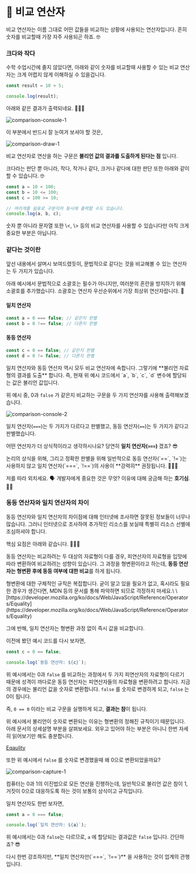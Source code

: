 # 📗 비교 연산자

비교 연산자는 이름 그대로 어떤 값들을 비교하는 상황에 사용되는 연산자입니다. 흔히 숫자를 비교할때 가장 자주 사용되곤 하죠. 🤓

### 크다와 작다

수학 수업시간에 졸지 않았다면, 아래와 같이 숫자를 비교할때 사용할 수 있는 비교 연산자는 크게 어렵지 않게 이해하실 수 있을겁니다.

```javascript
const result = 10 > 5;

console.log(result);
```

아래와 같은 결과가 출력되네요. 💁🏻‍♂️

![comparison-console-1](/images/posts/comparison-console-1.png)

이 부분에서 반드시 잘 눈여겨 보셔야 할 것은,

![comparison-draw-1](/images/posts/comparison-draw-1.png)

비교 연산자로 연산을 하는 구문은 **불리언 값의 결과를 도출하게 된다는 점** 입니다.

크다라는 판단 뿐 아니라, 작다, 작거나 같다, 크거나 같다에 대한 판단 또한 아래와 같이 할 수 있습니다. 🤓

```javascript
const a = 10 < 100;
const b = 10 <= 100;
const c = 100 >= 10;

// 여러개를 쉼표로 구분지어 동시에 출력할 수도 있습니다.
console.log(a, b, c);
```

<Callout>
숫자 뿐 아니라 문자열 또한 \<, \> 등의 비교 연산자를 사용할 수 있습니다만  아직 크게 중요한 부분은 아닙니다.
</Callout>

### 같다는 것이란

앞선 내용에서 살며시 보여드렸듯이, 문법적으로 같다는 것을 비교해볼 수 있는 연산자는 두 가지가 있습니다.

<Callout>
  아래 예시에서 문법적으로 소괄호는 필수가 아니지만, 여러분의 혼란을 방지하기
  위해 소괄호를 추가했습니다. 소괄호는 연산자 우선순위에서 가장 최상위
  연산자랍니다. 🙂
</Callout>

#### 일치 연산자

```javascript
const a = 0 === false; // 같은지 판별
const b = 0 !== false; // 다른지 판별
```

#### 동등 연산자

```javascript
const c = 0 == false; // 같은지 판별
const d = 0 != false; // 다른지 판별
```

<Callout>
  일치 연산자와 동등 연산자 역시 모두 비교 연산자에 속합니다. 그렇기에 **불리언
  자료형의 결과를 도출** 합니다. 즉, 현재 위 예시 코드에서 `a`, `b`, `c`, `d`
  변수에 할당되는 값은 불리언 값입니다.
</Callout>

위 예시 중, 0과 `false` 가 같은지 비교하는 구문을 두 가지 연산자를 사용해 출력해보겠습니다.

![comparison-console-2](/images/posts/comparison-console-2.png)

일치 연산자(`===`)는 두 가지가 다르다고 판별했고, 동등 연산자(`==`)는 두 가지가 같다고 판별했습니다.

어떤 연산자가 더 상식적이라고 생각하시나요? 당연히 **일치 연산자(`===`)** 겠죠? 😎

<Callout>
논리의 상식을 위해, 그리고 정확한 판별을 위해 일반적으로 동등 연산자(`==`, `!=`)는 사용하지 않고 일치 연산자(`===`, `!==`)의 사용이 **강력히** 권장됩니다. 💁🏻‍♂️

</Callout>

저를 따라 외치세요. 🗣️ 개발자에게 중요한 것은 무엇? 이유에 대해 궁금해 하는 **호기심**. 👂🏻

### 동등 연산자와 일치 연산자의 차이

동등 연산자와 일치 연산자의 차이점에 대해 인터넷에 조사하면 잘못된 정보들이 너무나 많습니다. 그러니 인터넷으로 조사하여 추가적인 리소스를 보실때 특별히 리소스 선별에 조심하셔야 합니다.

핵심 요점은 아래와 같습니다. 💁🏻‍♂️

동등 연산자는 비교하려는 두 대상의 자료형이 다를 경우, 피연산자의 자료형을 입맛에 따라 변환하여 비교하려는 성향이 있습니다. 그 과정을 형변환이라고 하는데, **동등 연산자는 형변환 후에 동등 여부에 대한 비교**를 하게 됩니다.

<Callout>
  형변환에 대한 구체적인 규칙은 복잡합니다. 굳이 알고 있을 필요가 없고, 혹시라도
  필요한 경우가 생긴다면, MDN 등의 문서를 통해 파악하면 되므로 걱정하지 마세요.\
  \
  [https://developer.mozilla.org/ko/docs/Web/JavaScript/Reference/Operators/Equality](https://developer.mozilla.org/ko/docs/Web/JavaScript/Reference/Operators/Equality)
</Callout>

그에 반해, 일치 연산자는 형변환 과정 없이 즉시 값을 비교합니다.

이전에 봤던 예시 코드를 다시 보자면,

```javascript
const c = 0 == false;

console.log(`동등 연산자: ${c}`);
```

위 예시에서는 0과 `false` 를 비교하는 과정에서 두 가지 피연산자의 자료형이 다르기 때문에 성격이 까다로운 동등 연산자는 피연산자들의 자료형을 변환하려고 합니다. 지금의 경우에는 불리언 값을 숫자로 변환합니다. `false` 를 숫자로 변경하게 되고, `false` 는 0이 됩니다.

즉, `0 == 0` 이라는 비교 구문을 실행하게 되고, **결과는 참**이 됩니다.

위 예시에서 불리언이 숫자로 변환되는 이유는 형변환의 정해진 규칙이기 때문입니다. 아래 문서의 상세설명 부분을 살펴보세요. 외우고 있어야 하는 부분은 아니니 한번 자세히 읽어보기만 해도 충분합니다.

[Eqaulity]("https://developer.mozilla.org/ko/docs/Web/JavaScript/Reference/Operators/Equality#%EC%83%81%EC%84%B8_%EC%84%A4%EB%AA%85")

또한 위 예시에서 `false` 를 숫자로 변경했을때 왜 0으로 변환되었을까요?

![comparison-capture-1](/images/posts/comparison-capture-1.png)

컴퓨터는 0과 1의 이진법으로 모든 연산을 진행하는데, 일반적으로 불리언 값은 참이 1, 거짓이 0으로 대응하도록 하는 것이 보통의 상식이고 규칙입니다.

일치 연산자도 한번 보자면,

```javascript
const a = 0 === false;

console.log(`일치 연산자: ${a}`);
```

위 예시에서는 0과 `false`는 다르므로, `a` 에 할당되는 결과값은 `false` 입니다. 간단하죠? 😎

<Callout>
  다시 한번 강조하지만, **일치 연산자만(`===`, `!==`)** 을 사용하는 것이 업계의
  관행입니다.
</Callout>
